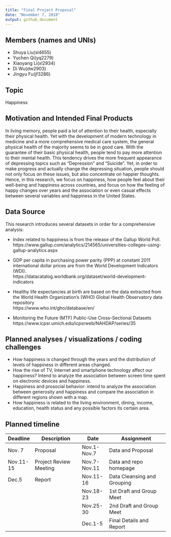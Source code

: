```yaml
---
title: "Final Project Proposal"
date: "November 7, 2018"
output: github_document
---
```



## Members (names and UNIs)
* Shuya Liu(sl4655)
* Yuchen Qi(yq2279)
* Xiaoyang Li(xl2934)
* Di Wu(dw2903)
* Jingyu Fu(jf3286)

## Topic

Happiness

## Motivation and Intended Final Products

In living memory, people paid a lot of attention to their health, especially their physical health. Yet with the development of modern technology in medicine and a more comprehensive medical care system, the general physical health of the majority seems to be in good care. With the guarantee of their basic physical health, people tend to pay more attention to their mental health. This tendency drives the more frequent appearance of depressing topics such as “Depression” and “Suicide”. Yet, in order to make progress and actually change the depressing situation, people should not only focus on these issues, but also concentrate on happier thoughts. Hence, in this research, we focus on happiness, how people feel about their well-being and happiness across countries, and focus on how the feeling of happy changes over years and the association or even casual effects between several variables and happiness in the United States.  

## Data Source

This research introduces several datasets in order for a comprehensive analysis:  

* Index related to happiness is from the release of the Gallup World Poll.  
https://www.gallup.com/analytics/214565/universities-colleges-using-gallup-analytics.aspx  

* GDP per capita in purchasing power parity (PPP) at constant 2011 international dollar prices are from the World Development Indicators (WDI).  
https://datacatalog.worldbank.org/dataset/world-development-indicators  

* Healthy life expectancies at birth are based on the data extracted from the World Health Organization’s (WHO) Global Health Observatory data repository  
https://www.who.int/gho/database/en/  
* Monitoring the Future (MTF) Public-Use Cross-Sectional Datasets  
https://www.icpsr.umich.edu/icpsrweb/NAHDAP/series/35

## Planned analyses / visualizations / coding challenges
* How happiness is changed through the years and the distribution of levels of happiness in different areas changed.
* How the rise of TV, Internet and smartphone technology affect our happiness?
Intend to analyze the association between screen time spent on electronic devices and happiness.
* Happiness and prosocial behavior: intend to analyze the association between generosity and happiness and compare the association in different regions shown with a map.
* How happiness is related to the living environment, dining, income, education, health status and any possible factors its certain area. 

## Planned timeline

|Deadline	 | Description          | Date        | Assignment                 
|----------|----------------------|-------------|----------------------------
|Nov. 7	   |Proposal	             |Nov.1-Nov.7	 |Data and Proposal           
|Nov.11-15 |Project Review Meeting |Nov.7-Nov.11 |	Data and repo homepage     
|Dec.5	   |Report	               |Nov.11-16    |	Data Cleansing and Grouping
|          |    		               |Nov.18-23	   |1st Draft and Group Meet    
|          |    		               |Nov.25-30	   |2nd Draft and Group Meet  
|          |    		               |Dec.1-5	     |Final Details and Report    
